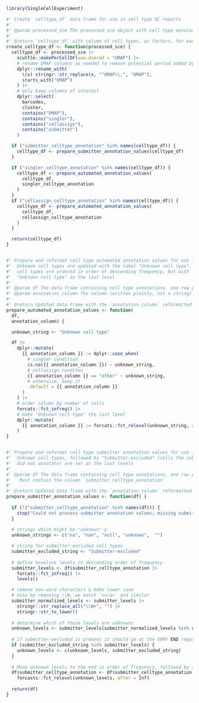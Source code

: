 <!-- This document contains function definitions that are used by both
`main_qc_report.rmd` and `celltypes_supplemental_report.rmd` to prepare
cell typing results for analysis/visualization -->


```r
library(SingleCellExperiment)

#' Create `celltype_df` data frame for use in cell type QC reports
#'
#' @param processed_sce The processed sce object with cell type annotations in colData
#'
#' @return `celltype_df` with column of cell types, as factors, for each annotation method
create_celltype_df <- function(processed_sce) {
  celltype_df <- processed_sce |>
    scuttle::makePerCellDF(use.dimred = "UMAP") |>
    # rename UMAP columns as needed to remove potential period added by `scuttle::makePerCellDF`
    dplyr::rename_with(
      \(x) stringr::str_replace(x, "^UMAP\\.", "UMAP"),
      starts_with("UMAP")
    ) |>
    # only keep columns of interest
    dplyr::select(
      barcodes,
      cluster,
      contains("UMAP"),
      contains("singler"),
      contains("cellassign"),
      contains("submitter")
    )

  if ("submitter_celltype_annotation" %in% names(celltype_df)) {
    celltype_df <- prepare_submitter_annotation_values(celltype_df)
  }

  if ("singler_celltype_annotation" %in% names(celltype_df)) {
    celltype_df <- prepare_automated_annotation_values(
      celltype_df,
      singler_celltype_annotation
    )
  }
  if ("cellassign_celltype_annotation" %in% names(celltype_df)) {
    celltype_df <- prepare_automated_annotation_values(
      celltype_df,
      cellassign_celltype_annotation
    )
  }

  return(celltype_df)
}


#' Prepare and reformat cell type automated annotation values for use in QC reports
#'  Unknown cell types are updated with the label "Unknown cell type", and
#'  cell types are ordered in order of descending frequency, but with
#'  "Unknown cell type" as the last level
#'
#' @param df The data frame containing cell type annotations, one row per cell
#' @param annotation_column The column (written plainly, not a string) containing annotations to reformat
#'
#' @return Updated data frame with the `annotation_column` reformatted
prepare_automated_annotation_values <- function(
  df,
  annotation_column) {

  unknown_string <- "Unknown cell type"

  df |>
    dplyr::mutate(
      {{ annotation_column }} := dplyr::case_when(
        # singler condition
        is.na({{ annotation_column }}) ~ unknown_string,
        # cellassign conditon
        {{ annotation_column }} == "other" ~ unknown_string,
        # otherwise, keep it
        .default = {{ annotation_column }}
      ) 
    ) |>
    # order column by number of cells
    forcats::fct_infreq() |>
    # make "Unknown cell type" the last level
    dplyr::mutate(
      {{ annotation_column }} := forcats::fct_relevel(unknown_string, after = Inf)
    )
}


#' Prepare and reformat cell type submitter annotation values for use in QC reports
#'  Unknown cell types, followed by "Submitter-excluded" (cells the submitter
#'  did not annotate) are set as the last levels
#'
#' @param df The data frame containing cell type annotations, one row per cell.
#'   Must contain the column `submitter_celltype_annotation`
#'
#' @return Updated data frame with the `annotation_column` reformatted
prepare_submitter_annotation_values <- function(df) {
    
  if (!("submitter_celltype_annotation" %in% names(df))) {
    stop("Could not process submitter annotation values; missing submitter column.")
  }
  
  # strings which might be "unknown"-y
  unknown_strings <- c("na", "nan", "null", "unknown",  "")

  # string for submitter-excluded cell types
  submitter_excluded_string <- "Submitter-excluded"
  
  # define baseline levels in descending order of frequency
  submitter_levels <- df$submitter_celltype_annotation |>
    forcats::fct_infreq() |>
    levels()

  # remove non-word characters & make lower case
  # note by removing \\W, we match `<n/a>` and similar
  submitter_normalized_levels <- submitter_levels |>
    stringr::str_replace_all("\\W+", "") |>
    stringr::str_to_lower()
  
  # determine which of those levels are unknowns
  unknown_levels <- submitter_levels[submitter_normalized_levels %in% unknown_strings]
  
  # if submitter-excluded is present it should go at the VERY END regardless of count
  if (submitter_excluded_string %in% submitter_levels) {
    unknown_levels <- c(unknown_levels, submitter_excluded_string)
  }
  
  # Move unknown levels to the end in order of frequency, followed by submitter-excluded
  df$submitter_celltype_annotation <- df$submitter_celltype_annotation |>
    forcasts::fct_relevel(unknown_levels, after = Inf)
  
  return(df)  
}
```

